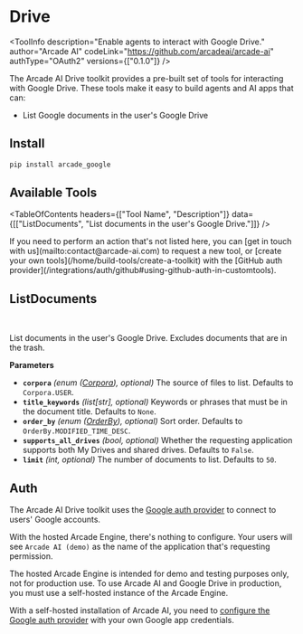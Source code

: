 # Drive


<ToolInfo
  description="Enable agents to interact with Google Drive."
  author="Arcade AI"
  codeLink="https://github.com/arcadeai/arcade-ai"
  authType="OAuth2"
  versions={["0.1.0"]}
/>

<Badges repo="arcadeai/arcade_google" />

The Arcade AI Drive toolkit provides a pre-built set of tools for interacting with Google Drive. These tools make it easy to build agents and AI apps that can:

- List Google documents in the user's Google Drive

## Install

```bash
pip install arcade_google
```

## Available Tools

<TableOfContents
  headers={["Tool Name", "Description"]}
  data={[["ListDocuments", "List documents in the user's Google Drive."]]}
/>

<Tip>
  If you need to perform an action that's not listed here, you can [get in touch
  with us](mailto:contact@arcade-ai.com) to request a new tool, or [create your
  own tools](/home/build-tools/create-a-toolkit) with the [GitHub auth
  provider](/integrations/auth/github#using-github-auth-in-customtools).
</Tip>

## ListDocuments

<br />
<TabbedCodeBlock
  tabs={[
    {
      label: "Call the Tool with User Authorization",
      content: {
        Python: [
          "/examples/integrations/toolkits/google/drive/list_documents_example_call_tool.py",
        ],
        JavaScript: ["Coming Soon"],
      },
    },
    {
      label: "Execute the Tool with OpenAI",
      content: {
        Python: [
          "/examples/integrations/toolkits/google/drive/list_documents_example_llm_oai.py",
        ],
        JavaScript: ["Coming Soon"],
      },
    },
  ]}
/>

List documents in the user's Google Drive. Excludes documents that are in the trash.

**Parameters**

- **`corpora`** _(enum ([Corpora](/integrations/toolkits/Google/reference#corpora)), optional)_ The source of files to list. Defaults to `Corpora.USER`.
- **`title_keywords`** _(list[str], optional)_ Keywords or phrases that must be in the document title. Defaults to `None`.
- **`order_by`** _(enum ([OrderBy](/integrations/toolkits/Google/reference#orderby)), optional)_ Sort order. Defaults to `OrderBy.MODIFIED_TIME_DESC`.
- **`supports_all_drives`** _(bool, optional)_ Whether the requesting application supports both My Drives and shared drives. Defaults to `False`.
- **`limit`** _(int, optional)_ The number of documents to list. Defaults to `50`.

## Auth

The Arcade AI Drive toolkit uses the [Google auth provider](/integrations/auth/google) to connect to users' Google accounts.

With the hosted Arcade Engine, there's nothing to configure. Your users will see `Arcade AI (demo)` as the name of the application that's requesting permission.

<Warning type="warning" emoji="⚠️">
  The hosted Arcade Engine is intended for demo and testing purposes only, not
  for production use. To use Arcade AI and Google Drive in production, you must
  use a self-hosted instance of the Arcade Engine.
</Warning>

With a self-hosted installation of Arcade AI, you need to [configure the Google auth provider](/integrations/auth/google#configuring-google-auth) with your own Google app credentials.
